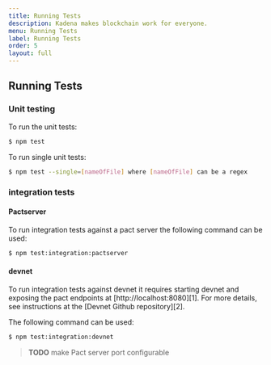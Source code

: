 ```yaml
---
title: Running Tests  
description: Kadena makes blockchain work for everyone.  
menu: Running Tests  
label: Running Tests  
order: 5  
layout: full  
---  
```

## Running Tests

### Unit testing

To run the unit tests:

```bash
$ npm test
```

To run single unit tests:

```bash
$ npm test --single=[nameOfFile] where [nameOfFile] can be a regex
```

### integration tests

#### Pactserver

To run integration tests against a pact server the following command can be
used:

```bash
$ npm test:integration:pactserver
```

#### devnet

To run integration tests against devnet it requires starting devnet and exposing
the pact endpoints at [http://localhost:8080][1]. For more details, see
instructions at the [Devnet Github repository][2].

The following command can be used:

```bash
$ npm test:integration:devnet
```

> <b>TODO</b> make Pact server port configurable
